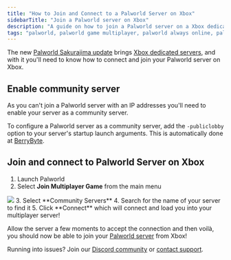 ```yaml
---
title: "How to Join and Connect to a Palworld Server on Xbox"
sidebarTitle: "Join a Palworld server on Xbox"
description: "A guide on how to join a Palworld server on a Xbox dedicated server."
tags: "palworld, palworld game multiplayer, palworld always online, palworld community server, xbox dedicated servers, sakurajima"
---
```


The new [Palworld Sakurajima update](https://blog.berrybyte.net/palworld-sakurajima-update-released/) brings [Xbox dedicated servers](https://berrybyte.net/palworld-server-hosting), and with it you'll need to know how to connect and join your Palworld server on Xbox.

## Enable community server

As you can't join a Palworld server with an IP addresses you'll need to enable your server as a community server.

To configure a Palworld server as a community server, add the `-publiclobby` option to your server's startup launch arguments. This is automatically done at [BerryByte](https://berrybyte.net/).

## Join and connect to Palworld Server on Xbox
1. Launch Palworld
2. Select **Join Multiplayer Game** from the main menu
<Frame>
  <img src="/images/join-palworld-server.png" />
</Frame>
3. Select **Community Servers**
4. Search for the name of your server to find it
5. Click **Connect** which will connect and load you into your multiplayer server!

Allow the server a few moments to accept the connection and then voilà, you should now be able to join your [Palworld server](https://berrybyte.net/palworld-server-hosting) from Xbox!

Running into issues? Join our [Discord community](https://berrybyte.net/discord) or [contact support](https://berrybyte.net/spport).